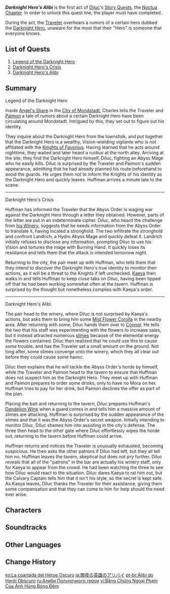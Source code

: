 {{Act Infobox
|image          = Story Card Noctua Chapter Act I.png
|type           = Story
|chapter        = Noctua Chapter
|actNum         = I
|character      = Diluc
|archonQuestReq = [[Prologue]]: Act III - [[Song of the Dragon and Freedom]]
}}
'''''Darknight Hero's Alibi''''' is the first act of [[Diluc]]'s [[Story Quests]], the [[Noctua Chapter]]. In order to unlock this quest line, the player must have completed {{Quest|Song of the Dragon and Freedom|showType=0}}.

During the act, the [[Traveler]] overhears a rumors of a certain hero dubbed the [[Darknight Hero]], unaware for the most that their "Hero" is someone that everyone knows.

==List of Quests==
# [[Legend of the Darknight Hero]]
# [[Darknight Hero's Crisis]]
# [[Darknight Hero's Alibi (Quest)|Darknight Hero's Alibi]]

==Summary==
;Legend of the Darknight Hero
Inside [[Angel's Share]] in the [[City of Mondstadt]], Charles tells the Traveler and [[Paimon]] a tale of rumors about a certain Darknight Hero have been circulating around Mondstadt. Intrigued by this, they set out to figure out his identity.

They inquire about the Darknight Hero from the townsfolk, and put together that the Darknight Hero is a wealthy, Vision-wielding vigilante who is not affiliated with the [[Knights of Favonius]]. Having learned that he acts around nighttime, they waited and later heard a ruckus at the north alley. Arriving at the site, they find the Darknight Hero himself, Diluc, fighting an Abyss Mage who he easily kills. Diluc is surprised by the Traveler and Paimon's sudden appearance, admitting that he had already planned his route beforehand to avoid the guards. He urges them not to inform the Knights of his identity as the Darknight Hero and quickly leaves. Huffman arrives a minute late to the scene.
----
;Darknight Hero's Crisis
Huffman has informed the Traveler that the Abyss Order is waging war against the Darknight Hero through a letter they obtained. However, parts of the letter are put in an indeterminate cipher. Diluc, who heard the challenge from [[Dawn Winery|his Winery]], suggests that he needs information from the Abyss Order to translate it, having located a stronghold. The two infiltrate the stronghold and confront Landrich, a Hydro Abyss Mage and quickly defeat it. Landrich initially refuses to disclose any information, prompting Diluc to use his Vision and tortures the mage with Burning Hand. It quickly loses its resistance and tells them that the attack is intended tomorrow night.

Returning to the city, the pair meet up with Huffman, who tells them that they intend to discover the Darknight Hero's true identity to monitor their actions, as it will be a threat to the Knights if left unchecked. [[Kaeya]] then walks in and tells Huffman to keep close tabs on Diluc, having been tipped off that he had been working somewhat often at the tavern. Huffman is surprised by the thought but nonetheless complies with Kaeya's order.
----
;Darknight Hero's Alibi
The pair head to the winery, where Diluc is not surprised by Kaeya's actions, but asks them to bring him some [[Mist Flower Corolla]] in the nearby area. After returning with some, Diluc hands them over to [[Connor]]. He tells the two that his staff was experimenting with the flowers to increase sales, but it instead attracted numerous [[slimes]] because of the elemental energy the flowers contained. Diluc then realized that he could use this to cause some trouble, and has the Traveler set a small amount on the ground. Not long after, some slimes converge onto the winery, which they all clear out before they could cause some havoc.

Diluc then explains that he will tackle the Abyss Order's horde by himself, while the Traveler and Paimon head to the tavern to ensure that Huffman does not suspect him as the Darknight Hero. They meet up with Huffman and Paimon prepares to order some drinks, only to have no Mora on her. Huffman tries to pay for her drink, but Paimon declines the offer as part of the plan.

Placing the bait and returning to the tavern, Diluc prepares Huffman's [[Dandelion Wine]] when a guard comes in and tells him a massive amount of slimes are attacking. Huffman is surprised by the sudden appearance of the slimes and that it was the Abyss Order's secret weapon. Initially intending to monitor Diluc, Diluc shames him into assisting in the city's defense. The three then head to the other gate where Diluc effortlessly wipes the horde out, returning to the tavern before Huffman could arrive.

Huffman returns and notices the Traveler is unusually exhausted, becoming suspicious. He then asks the other patrons if Diluc had left, but they all tell him no. Huffman leaves the tavern, skeptical but does not pry further. Diluc reveals that all of the "patrons" in the bar are actually his winery staff, only for Kaeya to appear from the crowd. He had been watching the three to see how Diluc would react to the situation. Diluc dares Kaeya to rat him out, but the Calvary Captain tells him that it isn't his style, so the secret is kept safe. As Kaeya leaves, Diluc thanks the Traveler for their assistance, giving them some compensation and that they can come to him for help should the need ever arise.

==Characters==
{{Character Appearances|Darknight Hero's Alibi|type=Story Quest}}

==Soundtracks==
{{Soundtracks by Category Table|type=quest}}

==Other Languages==
{{Other Languages
|en      = Darknight Hero's Alibi
|zhs     = 暗夜英雄的不在场证明
|zhs_rm  = Ànyè Yīngxióng de Bùzàichǎng Zhèngmíng
|zht     = 暗夜英雄的不在場證明
|zht_rm  = Ànyè Yīngxióng de Bùzàichǎng Zhèngmíng
|zh_tl   = Dark Night Hero's Alibi
|ja      = 闇夜の英雄のアリバイ
|ja_rm   = Yamiyo no Eiyuu no Aribai
|ja_tl   = Dark Night Hero's Alibi
|ko      = 다크 히어로의 알리바이
|ko_rm   = Dakeu Hi'eoro-ui Alliba'i
|ko_tl   = Dark Hero's Alibi
|es      = La coartada del Héroe Oscuro
|es_tl   = The Dark Hero's Alibi
|fr      = Alibi du Héros de la Nuit
|fr_tl   = Alibi of the Hero of the Night
|ru      = Алиби Полуночного героя
|ru_tl   = Midnight Hero's Alibi
|th      = หลักฐานการไม่อยู่ของ Darknight Hero
|th_rm   = Lakthan Kan Mai Ayu Kong Darknight Hero
|th_tl   = 
|vi      = Bằng Chứng Ngoại Phạm Của Anh Hùng Bóng Đêm
|vi_tl   = 
|de      = Alibi des Helden der Nacht
|de_tl   = Alibi of the Hero of the Night
|id      = Alibi Darknight Hero
|id_tl   = Darknight Hero's Alibi
|pt      = Álibi do Herói Obscuro
|pt_tl   = Alibi of the Obscure Hero
|tr      = Karagece Kahramanının Mazereti
|tr_tl   = 
|it      = Alibi dell'Eroe oscuro
|it_tl   = 
}}

==Change History==
{{Change History|1.0}}

[[es:La coartada del Héroe Oscuro]]
[[ja:闇夜の英雄のアリバイ]]
[[pt-br:Álibi do Herói Obscuro]]
[[ru:Алиби Полуночного героя]]
[[vi:Bằng Chứng Ngoại Phạm Của Anh Hùng Bóng Đêm]]